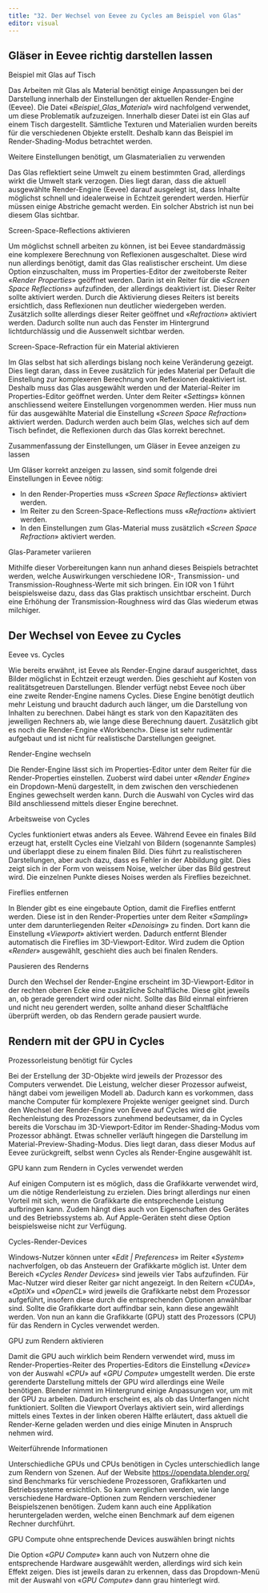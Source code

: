 ```yaml
---
title: "32. Der Wechsel von Eevee zu Cycles am Beispiel von Glas"
editor: visual
---
```


## Gläser in Eevee richtig darstellen lassen

::: column-margin
Beispiel mit Glas auf Tisch
:::

Das Arbeiten mit Glas als Material benötigt einige Anpassungen bei der Darstellung innerhalb der Einstellungen der aktuellen Render-Engine (Eevee). Die Datei «*Beispiel_Glas_Material*» wird nachfolgend verwendet, um diese Problematik aufzuzeigen. Innerhalb dieser Datei ist ein Glas auf einem Tisch dargestellt. Sämtliche Texturen und Materialien wurden bereits für die verschiedenen Objekte erstellt. Deshalb kann das Beispiel im Render-Shading-Modus betrachtet werden.

::: column-margin
Weitere Einstellungen benötigt, um Glasmaterialien zu verwenden
:::

Das Glas reflektiert seine Umwelt zu einem bestimmten Grad, allerdings wirkt die Umwelt stark verzogen. Dies liegt daran, dass die aktuell ausgewählte Render-Engine (Eevee) darauf ausgelegt ist, dass Inhalte möglichst schnell und idealerweise in Echtzeit gerendert werden. Hierfür müssen einige Abstriche gemacht werden. Ein solcher Abstrich ist nun bei diesem Glas sichtbar.

::: column-margin
Screen-Space-Reflections aktivieren
:::

Um möglichst schnell arbeiten zu können, ist bei Eevee standardmässig eine komplexere Berechnung von Reflexionen ausgeschaltet. Diese wird nun allerdings benötigt, damit das Glas realistischer erscheint. Um diese Option einzuschalten, muss im Properties-Editor der zweitoberste Reiter «*Render Properties*» geöffnet werden. Darin ist ein Reiter für die «*Screen Space Reflections*» aufzufinden, der allerdings deaktiviert ist. Dieser Reiter sollte aktiviert werden. Durch die Aktivierung dieses Reiters ist bereits ersichtlich, dass Reflexionen nun deutlicher wiedergeben werden. Zusätzlich sollte allerdings dieser Reiter geöffnet und «*Refraction*» aktiviert werden. Dadurch sollte nun auch das Fenster im Hintergrund lichtdurchlässig und die Aussenwelt sichtbar werden.

::: column-margin
Screen-Space-Refraction für ein Material aktivieren
:::

Im Glas selbst hat sich allerdings bislang noch keine Veränderung gezeigt. Dies liegt daran, dass in Eevee zusätzlich für jedes Material per Default die Einstellung zur komplexeren Berechnung von Reflexionen deaktiviert ist. Deshalb muss das Glas ausgewählt werden und der Material-Reiter im Properties-Editor geöffnet werden. Unter dem Reiter «*Settings*» können anschliessend weitere Einstellungen vorgenommen werden. Hier muss nun für das ausgewählte Material die Einstellung «*Screen Space Refraction*» aktiviert werden. Dadurch werden auch beim Glas, welches sich auf dem Tisch befindet, die Reflexionen durch das Glas korrekt berechnet.

::: column-margin
Zusammenfassung der Einstellungen, um Gläser in Eevee anzeigen zu lassen
:::

Um Gläser korrekt anzeigen zu lassen, sind somit folgende drei Einstellungen in Eevee nötig:

-   In den Render-Properties muss «*Screen Space Reflections*» aktiviert werden.
-   Im Reiter zu den Screen-Space-Reflections muss «*Refraction*» aktiviert werden.
-   In den Einstellungen zum Glas-Material muss zusätzlich «*Screen Space Refraction*» aktiviert werden.

::: column-margin
Glas-Parameter variieren
:::

Mithilfe dieser Vorbereitungen kann nun anhand dieses Beispiels betrachtet werden, welche Auswirkungen verschiedene IOR-, Transmission- und Transmission-Roughness-Werte mit sich bringen. Ein IOR von 1 führt beispielsweise dazu, dass das Glas praktisch unsichtbar erscheint. Durch eine Erhöhung der Transmission-Roughness wird das Glas wiederum etwas milchiger.

## Der Wechsel von Eevee zu Cycles

::: column-margin
Eevee vs. Cycles
:::

Wie bereits erwähnt, ist Eevee als Render-Engine darauf ausgerichtet, dass Bilder möglichst in Echtzeit erzeugt werden. Dies geschieht auf Kosten von realitätsgetreuen Darstellungen. Blender verfügt nebst Eevee noch über eine zweite Render-Engine namens Cycles. Diese Engine benötigt deutlich mehr Leistung und braucht dadurch auch länger, um die Darstellung von Inhalten zu berechnen. Dabei hängt es stark von den Kapazitäten des jeweiligen Rechners ab, wie lange diese Berechnung dauert. Zusätzlich gibt es noch die Render-Engine «Workbench». Diese ist sehr rudimentär aufgebaut und ist nicht für realistische Darstellungen geeignet.

::: column-margin
Render-Engine wechseln
:::

Die Render-Engine lässt sich im Properties-Editor unter dem Reiter für die Render-Properties einstellen. Zuoberst wird dabei unter «*Render Engine*» ein Dropdown-Menü dargestellt, in dem zwischen den verschiedenen Engines gewechselt werden kann. Durch die Auswahl von Cycles wird das Bild anschliessend mittels dieser Engine berechnet.

::: column-margin
Arbeitsweise von Cycles
:::

Cycles funktioniert etwas anders als Eevee. Während Eevee ein finales Bild erzeugt hat, erstellt Cycles eine Vielzahl von Bildern (sogenannte Samples) und überlappt diese zu einem finalen Bild. Dies führt zu realistischeren Darstellungen, aber auch dazu, dass es Fehler in der Abbildung gibt. Dies zeigt sich in der Form von weissem Noise, welcher über das Bild gestreut wird. Die einzelnen Punkte dieses Noises werden als Fireflies bezeichnet.

::: column-margin
Fireflies entfernen
:::

In Blender gibt es eine eingebaute Option, damit die Fireflies entfernt werden. Diese ist in den Render-Properties unter dem Reiter «*Sampling*» unter dem darunterliegenden Reiter «*Denoising*» zu finden. Dort kann die Einstellung «*Viewport*» aktiviert werden. Dadurch entfernt Blender automatisch die Fireflies im 3D-Viewport-Editor. Wird zudem die Option «*Render*» ausgewählt, geschieht dies auch bei finalen Renders.

::: column-margin
Pausieren des Renderns
:::

Durch den Wechsel der Render-Engine erscheint im 3D-Viewport-Editor in der rechten oberen Ecke eine zusätzliche Schaltfläche. Diese gibt jeweils an, ob gerade gerendert wird oder nicht. Sollte das Bild einmal einfrieren und nicht neu gerendert werden, sollte anhand dieser Schaltfläche überprüft werden, ob das Rendern gerade pausiert wurde.

## Rendern mit der GPU in Cycles

::: column-margin
Prozessorleistung benötigt für Cycles
:::

Bei der Erstellung der 3D-Objekte wird jeweils der Prozessor des Computers verwendet. Die Leistung, welcher dieser Prozessor aufweist, hängt dabei vom jeweiligen Modell ab. Dadurch kann es vorkommen, dass manche Computer für komplexere Projekte weniger geeignet sind. Durch den Wechsel der Render-Engine von Eevee auf Cycles wird die Rechenleistung des Prozessors zunehmend bedeutsamer, da in Cycles bereits die Vorschau im 3D-Viewport-Editor im Render-Shading-Modus vom Prozessor abhängt. Etwas schneller verläuft hingegen die Darstellung im Material-Preview-Shading-Modus. Dies liegt daran, dass dieser Modus auf Eevee zurückgreift, selbst wenn Cycles als Render-Engine ausgewählt ist.

::: column-margin
GPU kann zum Rendern in Cycles verwendet werden
:::

Auf einigen Computern ist es möglich, dass die Grafikkarte verwendet wird, um die nötige Renderleistung zu erzielen. Dies bringt allerdings nur einen Vorteil mit sich, wenn die Grafikkarte die entsprechende Leistung aufbringen kann. Zudem hängt dies auch von Eigenschaften des Gerätes und des Betriebssystems ab. Auf Apple-Geräten steht diese Option beispielsweise nicht zur Verfügung.

::: column-margin
Cycles-Render-Devices
:::

Windows-Nutzer können unter «*Edit \| Preferences*» im Reiter «*System*» nachverfolgen, ob das Ansteuern der Grafikkarte möglich ist. Unter dem Bereich «*Cycles Render Devices*» sind jeweils vier Tabs aufzufinden. Für Mac-Nutzer wird dieser Reiter gar nicht angezeigt. In den Reitern «*CUDA*», «*OptiX*» und «*OpenCL*» wird jeweils die Grafikkarte nebst dem Prozessor aufgeführt, insofern diese durch die entsprechenden Optionen anwählbar sind. Sollte die Grafikkarte dort auffindbar sein, kann diese angewählt werden. Von nun an kann die Grafikkarte (GPU) statt des Prozessors (CPU) für das Rendern in Cycles verwendet werden.

::: column-margin
GPU zum Rendern aktivieren
:::

Damit die GPU auch wirklich beim Rendern verwendet wird, muss im Render-Properties-Reiter des Properties-Editors die Einstellung «*Device*» von der Auswahl «*CPU*» auf «*GPU Compute*» umgestellt werden. Die erste gerenderte Darstellung mittels der GPU wird allerdings eine Weile benötigen. Blender nimmt im Hintergrund einige Anpassungen vor, um mit der GPU zu arbeiten. Dadurch erscheint es, als ob das Unterfangen nicht funktioniert. Sollten die Viewport Overlays aktiviert sein, wird allerdings mittels eines Textes in der linken oberen Hälfte erläutert, dass aktuell die Render-Kerne geladen werden und dies einige Minuten in Anspruch nehmen wird.

:::::: tippbox
:::: tippbox-header
::: tippbox-icon
:::

Weiterführende Informationen
::::

::: tippbox-body
Unterschiedliche GPUs und CPUs benötigen in Cycles unterschiedlich lange zum Rendern von Szenen. Auf der Website <https://opendata.blender.org/> sind Benchmarks für verschiedene Prozessoren, Grafikkarten und Betriebssysteme ersichtlich. So kann verglichen werden, wie lange verschiedene Hardware-Optionen zum Rendern verschiedener Beispielszenen benötigen. Zudem kann auch eine Applikation heruntergeladen werden, welche einen Benchmark auf dem eigenen Rechner durchführt.
:::
::::::

::: column-margin
GPU Compute ohne entsprechende Devices auswählen bringt nichts
:::

Die Option «*GPU Compute*» kann auch von Nutzern ohne die entsprechende Hardware ausgewählt werden, allerdings wird sich kein Effekt zeigen. Dies ist jeweils daran zu erkennen, dass das Dropdown-Menü mit der Auswahl von «*GPU Compute*» dann grau hinterlegt wird.
